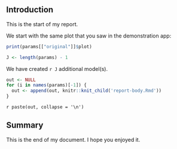 ## Introduction

This is the start of my report.

We start with the same plot that you saw in the demonstration app:

```r
print(params[["original"]]$plot)
```

```r
J <- length(params) - 1
```

We have created `r J` additional model(s).

```r
out <- NULL
for (i in names(params)[-1]) {
  out <- append(out, knitr::knit_child('report-body.Rmd'))
}
```

`r paste(out, collapse = '\n')`

## Summary

This is the end of my document. I hope you enjoyed it.
